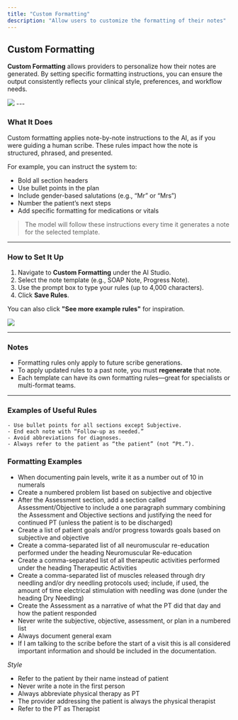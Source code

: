```yaml
---
title: "Custom Formatting"
description: "Allow users to customize the formatting of their notes"
---
```



## Custom Formatting

**Custom Formatting** allows providers to personalize how their notes are generated. By setting specific formatting instructions, you can ensure the output consistently reflects your clinical style, preferences, and workflow needs.

<Frame>
  <img src="/images/custom-formatting.png"/>
</Frame>
---

### What It Does

Custom formatting applies note-by-note instructions to the AI, as if you were guiding a human scribe. These rules impact how the note is structured, phrased, and presented.

For example, you can instruct the system to:

* Bold all section headers
* Use bullet points in the plan
* Include gender-based salutations (e.g., “Mr” or “Mrs”)
* Number the patient’s next steps
* Add specific formatting for medications or vitals

> The model will follow these instructions every time it generates a note for the selected template.

---

### How to Set It Up

1. Navigate to **Custom Formatting** under the AI Studio.
2. Select the note template (e.g., SOAP Note, Progress Note).
3. Use the prompt box to type your rules (up to 4,000 characters).
4. Click **Save Rules**.

You can also click **"See more example rules"** for inspiration.

<Frame>
  <img src="/images/set-custom-formatting.png"/>
</Frame>

---

### Notes

* Formatting rules only apply to future scribe generations.
* To apply updated rules to a past note, you must **regenerate** that note.
* Each template can have its own formatting rules—great for specialists or multi-format teams.

---

### Examples of Useful Rules

```
- Use bullet points for all sections except Subjective.
- End each note with “Follow-up as needed.”
- Avoid abbreviations for diagnoses.
- Always refer to the patient as “the patient” (not “Pt.”).
```


### Formatting Examples

- When documenting pain levels, write it as a number out of 10 in numerals
- Create a numbered problem list based on subjective and objective
- After the Assessment section, add a section called Assessment/Objective to include
a one paragraph summary combining the Assessment and Objective sections and
justifying the need for continued PT (unless the patient is to be discharged­)
- Create a list of patient goals and/or progress towards goals based on subjective and
objective
- Create a comma-separated list of all neuromuscular re-education performed under
the heading Neuromuscular Re-education
- Create a comma-separated list of all therapeutic activities performed under the
heading Therapeutic Activities
- Create a comma-separated list of muscles released through dry needling and/or dry
needling protocols used; include, if used, the amount of time electrical stimulation
with needling was done (under the heading Dry Needling)
- Create the Assessment as a narrative of what the PT did that day and how the patient
responded
- Never write the subjective, objective, assessment, or plan in a numbered list
- Always document general exam
- If I am talking to the scribe before the start of a visit this is all considered important
information and should be included in the documentation.


*Style* 

- Refer to the patient by their name instead of patient
- Never write a note in the first person
- Always abbreviate physical therapy as PT
- The provider addressing the patient is always the physical therapist
- Refer to the PT as Therapist